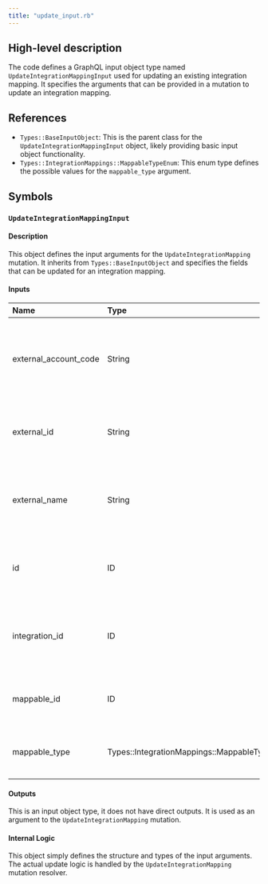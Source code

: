 ```yaml
---
title: "update_input.rb"
---
```


## High-level description
The code defines a GraphQL input object type named `UpdateIntegrationMappingInput` used for updating an existing integration mapping. It specifies the arguments that can be provided in a mutation to update an integration mapping.

## References
- `Types::BaseInputObject`: This is the parent class for the `UpdateIntegrationMappingInput` object, likely providing basic input object functionality.
- `Types::IntegrationMappings::MappableTypeEnum`: This enum type defines the possible values for the `mappable_type` argument.

## Symbols
### `UpdateIntegrationMappingInput`
#### Description
This object defines the input arguments for the `UpdateIntegrationMapping` mutation. It inherits from `Types::BaseInputObject` and specifies the fields that can be updated for an integration mapping.

#### Inputs
| Name | Type | Description |
|:-----|:-----|:------------|
| external_account_code | String | (Optional) The external account code for the integration mapping. |
| external_id | String | (Optional) The external ID for the integration mapping. |
| external_name | String | (Optional) The external name for the integration mapping. |
| id | ID | (Required) The ID of the integration mapping to update. |
| integration_id | ID | (Optional) The ID of the integration associated with the mapping. |
| mappable_id | ID | (Optional) The ID of the mappable object. |
| mappable_type | Types::IntegrationMappings::MappableTypeEnum | (Optional) The type of the mappable object. |

#### Outputs
This is an input object type, it does not have direct outputs. It is used as an argument to the `UpdateIntegrationMapping` mutation.

#### Internal Logic
This object simply defines the structure and types of the input arguments. The actual update logic is handled by the `UpdateIntegrationMapping` mutation resolver.
